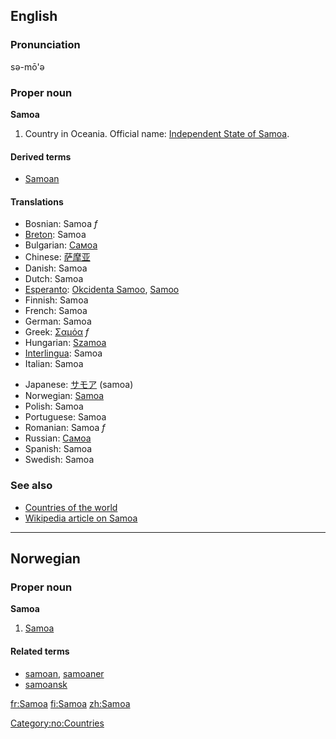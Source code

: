 ==English==
===Pronunciation===
sə-mō'ə

===Proper noun===
'''Samoa'''

# Country in Oceania. Official name: [[Independent State of Samoa]].

====Derived terms====
*[[Samoan]]

====Translations====
{{top}}
*Bosnian: Samoa ''f''
*[[Breton]]: Samoa
*Bulgarian: [[Самоа]]
*Chinese: [[萨摩亚]]
*Danish: Samoa
*Dutch: Samoa
*[[Esperanto]]: [[Okcidenta Samoo]], [[Samoo]]
*Finnish: Samoa
*French: Samoa
*German: Samoa
*Greek: [[Σαμόα]] ''f''
*Hungarian: [[Szamoa]]
*[[Interlingua]]: Samoa
*Italian: Samoa
{{mid}}
*Japanese: [[サモア]] (samoa)
*Norwegian: [[#Norwegian|Samoa]]
*Polish: Samoa
*Portuguese: Samoa
*Romanian: Samoa ''f''
*Russian: [[Самоа]]
*Spanish: Samoa
*Swedish: Samoa
{{bottom}}

===See also===
*[[Countries of the world]]
*[[w:Samoa|Wikipedia article on Samoa]]

----
==Norwegian==
===Proper noun===
[[Category:no:Countries]]
'''Samoa'''
#[[#English|Samoa]]
====Related terms====
*[[samoan]], [[samoaner]]
*[[samoansk]]

[[fr:Samoa]]
[[fi:Samoa]]
[[zh:Samoa]]